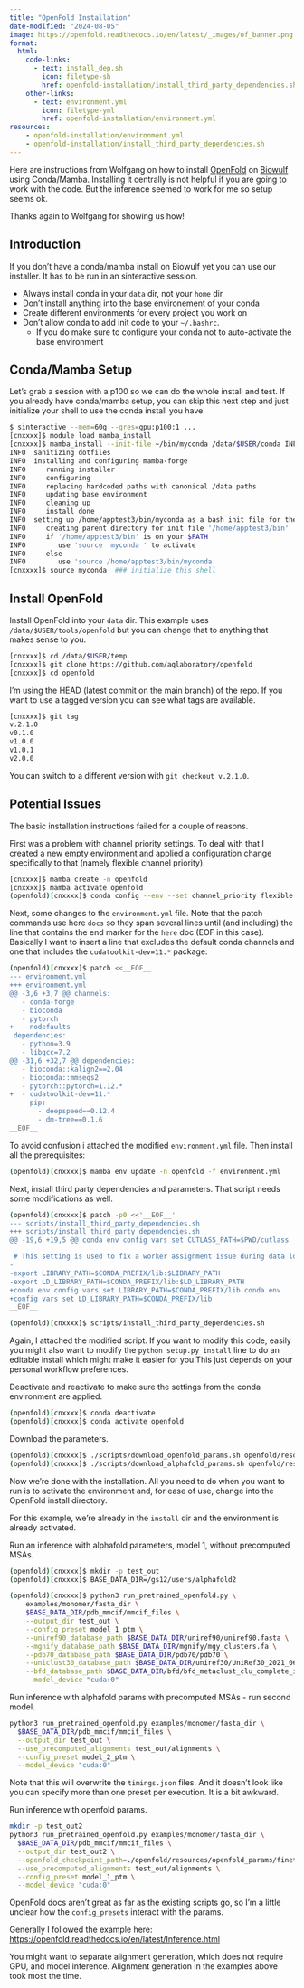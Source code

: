 ```yaml
---
title: "OpenFold Installation"
date-modified: "2024-08-05"
image: https://openfold.readthedocs.io/en/latest/_images/of_banner.png
format: 
  html:
    code-links:
      - text: install_dep.sh
        icon: filetype-sh
        href: openfold-installation/install_third_party_dependencies.sh
    other-links: 
      - text: environment.yml
        icon: filetype-yml
        href: openfold-installation/environment.yml
resources:
    - openfold-installation/environment.yml
    - openfold-installation/install_third_party_dependencies.sh
---
```


Here are instructions from Wolfgang on how to install [OpenFold](https://github.com/aqlaboratory/openfold) on [Biowulf](https://hpc.nih.gov) using Conda/Mamba. Installing it centrally is not helpful if you are going to work with the code. But the inference seemed to work for me so setup seems ok.

Thanks again to Wolfgang for showing us how!

## Introduction

If you don't have a conda/mamba install on Biowulf yet you can use our installer. It has to be run in an sinteractive session.

::: {.callout-tip title="Recommendations"}

- Always install conda in your `data` dir, not your `home` dir
- Don't install anything into the base environement of your conda
- Create different environments for every project you work on
- Don't allow conda to add init code to your `~/.bashrc`.
    - If you do make sure to configure your conda not to auto-activate the base environment

:::

## Conda/Mamba Setup

Let's grab a session with a p100 so we can do the whole install and test. If you already have conda/mamba setup, you can skip this next step and just initialize your shell to use the conda install you have.

```bash
$ sinteractive --mem=60g --gres=gpu:p100:1 ...
[cnxxxx]$ module load mamba_install
[cnxxxx]$ mamba_install --init-file ~/bin/myconda /data/$USER/conda INFO  mamba-forge directory: '/gpfs/gsfs12/users/apptest3/conda'
INFO  sanitizing dotfiles
INFO  installing and configuring mamba-forge
INFO     running installer
INFO     configuring
INFO     replacing hardcoded paths with canonical /data paths
INFO     updating base environment
INFO     cleaning up
INFO     install done
INFO  setting up /home/apptest3/bin/myconda as a bash init file for the convenient activation of the mambaforge install
INFO     creating parent directory for init file '/home/apptest3/bin'
INFO     if '/home/apptest3/bin' is on your $PATH
INFO        use 'source  myconda ' to activate
INFO     else
INFO        use 'source /home/apptest3/bin/myconda'
[cnxxxx]$ source myconda  ### initialize this shell
```

## Install OpenFold

Install OpenFold into your `data` dir. This example uses `/data/$USER/tools/openfold` but you can change that to anything that makes sense to you. 

```bash
[cnxxxx]$ cd /data/$USER/temp
[cnxxxx]$ git clone https://github.com/aqlaboratory/openfold
[cnxxxx]$ cd openfold
```

I'm using the HEAD (latest commit on the main branch) of the repo. If you want to use a tagged version you can see what tags are available.

```bash
[cnxxxx]$ git tag
v.2.1.0
v0.1.0
v1.0.0
v1.0.1
v2.0.0
```

You can switch to a different version with `git checkout v.2.1.0`.

## Potential Issues

The basic installation instructions failed for a couple of reasons.

First was a problem with channel priority settings. To deal with that I created a new empty environment and applied a configuration change specifically to that (namely flexible channel priority).

```bash
[cnxxxx]$ mamba create -n openfold
[cnxxxx]$ mamba activate openfold
(openfold)[cnxxxx]$ conda config --env --set channel_priority flexible
```

Next, some changes to the `environment.yml` file. Note that the patch commands use here `docs` so they span several lines until (and including) the line that contains the end marker for the `here` doc (EOF in this case). Basically I want to insert a line that excludes the default conda channels and one that includes the `cudatoolkit-dev=11.*` package:


```bash
(openfold)[cnxxxx]$ patch <<__EOF__
--- environment.yml
+++ environment.yml
@@ -3,6 +3,7 @@ channels:
   - conda-forge
   - bioconda
   - pytorch
+  - nodefaults
 dependencies:
   - python=3.9
   - libgcc=7.2
@@ -31,6 +32,7 @@ dependencies:
   - bioconda::kalign2==2.04
   - bioconda::mmseqs2
   - pytorch::pytorch=1.12.*
+  - cudatoolkit-dev=11.*
   - pip:
       - deepspeed==0.12.4
       - dm-tree==0.1.6
__EOF__
```

To avoid confusion i attached the modified `environment.yml` file. Then install all the prerequisites:


```bash
(openfold)[cnxxxx]$ mamba env update -n openfold -f environment.yml
```

Next, install third party dependencies and parameters. That script needs some modifications as well.

```bash
(openfold)[cnxxxx]$ patch -p0 <<'__EOF__'
--- scripts/install_third_party_dependencies.sh
+++ scripts/install_third_party_dependencies.sh
@@ -19,6 +19,5 @@ conda env config vars set CUTLASS_PATH=$PWD/cutlass

 # This setting is used to fix a worker assignment issue during data loading  conda env config vars set KMP_AFFINITY=none
-
-export LIBRARY_PATH=$CONDA_PREFIX/lib:$LIBRARY_PATH
-export LD_LIBRARY_PATH=$CONDA_PREFIX/lib:$LD_LIBRARY_PATH
+conda env config vars set LIBRARY_PATH=$CONDA_PREFIX/lib conda env
+config vars set LD_LIBRARY_PATH=$CONDA_PREFIX/lib
__EOF__

(openfold)[cnxxxx]$ scripts/install_third_party_dependencies.sh
```

Again, I attached the modified script. If you want to modify this code, easily you might also want to modify the `python setup.py install` line to do an editable install which might make it easier for you.This just depends on your personal workflow preferences.

Deactivate and reactivate to make sure the settings from the conda environment are applied.

```bash
(openfold)[cnxxxx]$ conda deactivate
(openfold)[cnxxxx]$ conda activate openfold
```

Download the parameters.

```bash
(openfold)[cnxxxx]$ ./scripts/download_openfold_params.sh openfold/resources
(openfold)[cnxxxx]$ ./scripts/download_alphafold_params.sh openfold/resources
```

Now we're done with the installation. All you need to do when you want to run is to activate the environment and, for ease of use, change into the OpenFold install directory.

For this example, we're already in the `install` dir and the environment is already activated.

Run an inference with alphafold parameters, model 1, without precomputed MSAs.

```bash
(openfold)[cnxxxx]$ mkdir -p test_out
(openfold)[cnxxxx]$ BASE_DATA_DIR=/gs12/users/alphafold2

(openfold)[cnxxxx]$ python3 run_pretrained_openfold.py \
    examples/monomer/fasta_dir \
    $BASE_DATA_DIR/pdb_mmcif/mmcif_files \
    --output_dir test_out \
    --config_preset model_1_ptm \
    --uniref90_database_path $BASE_DATA_DIR/uniref90/uniref90.fasta \
    --mgnify_database_path $BASE_DATA_DIR/mgnify/mgy_clusters.fa \
    --pdb70_database_path $BASE_DATA_DIR/pdb70/pdb70 \
    --uniclust30_database_path $BASE_DATA_DIR/uniref30/UniRef30_2021_06 \
    --bfd_database_path $BASE_DATA_DIR/bfd/bfd_metaclust_clu_complete_id30_c90_final_seq.sorted_opt \
    --model_device "cuda:0"
```

Run inference with alphafold params with precomputed MSAs - run second model.

```bash
python3 run_pretrained_openfold.py examples/monomer/fasta_dir \
  $BASE_DATA_DIR/pdb_mmcif/mmcif_files \
  --output_dir test_out \
  --use_precomputed_alignments test_out/alignments \
  --config_preset model_2_ptm \
  --model_device "cuda:0"
```

Note that this will overwrite the `timings.json` files. And it doesn't look like you can specify more than one preset per execution. It is a bit awkward.

Run inference with openfold params.

```bash
mkdir -p test_out2
python3 run_pretrained_openfold.py examples/monomer/fasta_dir \
  $BASE_DATA_DIR/pdb_mmcif/mmcif_files \
  --output_dir test_out2 \
  --openfold_checkpoint_path=./openfold/resources/openfold_params/finetuning_ptm_1.pt \
  --use_precomputed_alignments test_out/alignments \
  --config_preset model_1_ptm \
  --model_device "cuda:0"
```

OpenFold docs aren't great as far as the existing scripts go, so I'm a little unclear how the `config_presets` interact with the params.

Generally I followed the example here: [https://openfold.readthedocs.io/en/latest/Inference.html](https://openfold.readthedocs.io/en/latest/Inference.html)

You might want to separate alignment generation, which does not require GPU, and model inference. Alignment generation in the examples above took most the time.